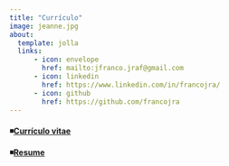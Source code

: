 ---
title: "Currículo"
image: jeanne.jpg
about:
  template: jolla
  links:
      - icon: envelope
        href: mailto:jfranco.jraf@gmail.com
      - icon: linkedin
        href: https://www.linkedin.com/in/francojra/
      - icon: github
        href: https://github.com/francojra
---

<html>

<body>

<div style="text-align:left">

<p>

<h4>

::: {style="text-align:left"}
◾️[Currículo vitae](resume_jeanne_franco_pt.pdf)

◾️[Resume](resume_jeanne_franco_en.pdf)
:::

<html>

<body>

<div style="text-align:left">

<p>

<h4>
